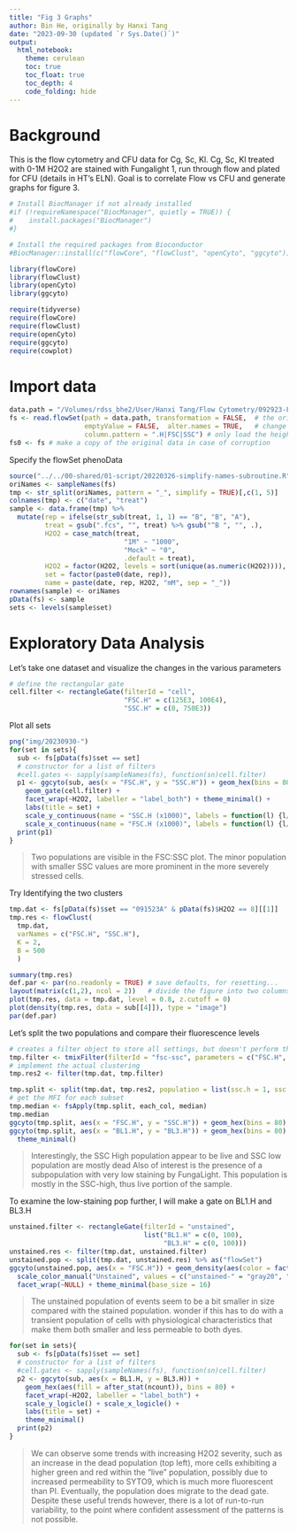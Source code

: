 ```yaml
---
title: "Fig 3 Graphs"
author: Bin He, originally by Hanxi Tang
date: "2023-09-30 (updated `r Sys.Date()`)"
output:
  html_notebook:
    theme: cerulean
    toc: true
    toc_float: true
    toc_depth: 4
    code_folding: hide
---
```


# Background
This is the flow cytometry and CFU data for Cg, Sc, Kl. Cg, Sc, Kl treated with 0-1M H2O2 are stained with Fungalight 1, run through flow and plated for CFU (details in HT's ELN). Goal is to correlate Flow vs CFU and generate graphs for figure 3.

```r
# Install BiocManager if not already installed
#if (!requireNamespace("BiocManager", quietly = TRUE)) {
#    install.packages("BiocManager")
#}

# Install the required packages from Bioconductor
#BiocManager::install(c("flowCore", "flowClust", "openCyto", "ggcyto"))

library(flowCore)
library(flowClust)
library(openCyto)
library(ggcyto)

require(tidyverse)
require(flowCore)
require(flowClust)
require(openCyto)
require(ggcyto)
require(cowplot)
```

# Import data
```r
data.path = "/Volumes/rdss_bhe2/User/Hanxi Tang/Flow Cytometry/092923-FungaLight-Cgla-analysis/"
fs <- read.flowSet(path = data.path, transformation = FALSE,  # the original values are already linearized. 
                   emptyValue = FALSE,  alter.names = TRUE,   # change parameter names to R format
                   column.pattern = ".H|FSC|SSC") # only load the height variables for the fluorescent parameters
fs0 <- fs # make a copy of the original data in case of corruption
```

Specify the flowSet phenoData
```r
source("../../00-shared/01-script/20220326-simplify-names-subroutine.R")
oriNames <- sampleNames(fs)
tmp <- str_split(oriNames, pattern = "_", simplify = TRUE)[,c(1, 5)] 
colnames(tmp) <- c("date", "treat") 
sample <- data.frame(tmp) %>% 
  mutate(rep = ifelse(str_sub(treat, 1, 1) == "B", "B", "A"),
         treat = gsub(".fcs", "", treat) %>% gsub("^B ", "", .),
         H2O2 = case_match(treat,
                             "1M" ~ "1000",
                             "Mock" ~ "0",
                             .default = treat),
         H2O2 = factor(H2O2, levels = sort(unique(as.numeric(H2O2)))),
         set = factor(paste0(date, rep)),
         name = paste(date, rep, H2O2, "mM", sep = "_"))
rownames(sample) <- oriNames
pData(fs) <- sample
sets <- levels(sample$set)
```

# Exploratory Data Analysis
Let's take one dataset and visualize the changes in the various parameters

```r
# define the rectangular gate
cell.filter <- rectangleGate(filterId = "cell", 
                             "FSC.H" = c(125E3, 100E4),
                             "SSC.H" = c(0, 750E3))
```

Plot all sets
```r
png("img/20230930-")
for(set in sets){
  sub <- fs[pData(fs)$set == set]
  # constructor for a list of filters
  #cell.gates <- sapply(sampleNames(fs), function(sn)cell.filter)
  p1 <- ggcyto(sub, aes(x = "FSC.H", y = "SSC.H")) + geom_hex(bins = 80) + 
    geom_gate(cell.filter) +
    facet_wrap(~H2O2, labeller = "label_both") + theme_minimal() +
    labs(title = set) +
    scale_y_continuous(name = "SSC.H (x1000)", labels = function(l) {l/1000}) + 
    scale_x_continuous(name = "FSC.H (x1000)", labels = function(l) {l/1000})
  print(p1)
}
```

> Two populations are visible in the FSC:SSC plot. The minor population with smaller SSC values are more prominent in the more severely stressed cells.

Try Identifying the two clusters
```r
tmp.dat <- fs[pData(fs)$set == "091523A" & pData(fs)$H2O2 == 8][[1]]
tmp.res <- flowClust(
  tmp.dat,
  varNames = c("FSC.H", "SSC.H"),
  K = 2,
  B = 500
  )
```

```r
summary(tmp.res)
def.par <- par(no.readonly = TRUE) # save defaults, for resetting...
layout(matrix(c(1,2), ncol = 2))   # divide the figure into two columns
plot(tmp.res, data = tmp.dat, level = 0.8, z.cutoff = 0)
plot(density(tmp.res, data = sub[[4]]), type = "image")
par(def.par)
```

Let's split the two populations and compare their fluorescence levels
```r
# creates a filter object to store all settings, but doesn't perform the clustering
tmp.filter <- tmixFilter(filterId = "fsc-ssc", parameters = c("FSC.H", "SSC.H"), K = 2, B = 500)
# implement the actual clustering 
tmp.res2 <- filter(tmp.dat, tmp.filter)
```

```r
tmp.split <- split(tmp.dat, tmp.res2, population = list(ssc.h = 1, ssc.l = 2)) %>% as("flowSet")
# get the MFI for each subset
tmp.median <- fsApply(tmp.split, each_col, median)
tmp.median
ggcyto(tmp.split, aes(x = "FSC.H", y = "SSC.H")) + geom_hex(bins = 80) + theme_minimal()
ggcyto(tmp.split, aes(x = "BL1.H", y = "BL3.H")) + geom_hex(bins = 80) + scale_x_logicle() + scale_y_logicle() +
  theme_minimal()
```
> Interestingly, the SSC High population appear to be live and SSC low population are mostly dead
> Also of interest is the presence of a subpopulation with very low staining by FungaLight. This population is mostly in the SSC-high, thus live portion of the sample.

To examine the low-staining pop further, I will make a gate on BL1.H and BL3.H
```r
unstained.filter <- rectangleGate(filterId = "unstained", 
                                  list("BL1.H" = c(0, 100),
                                       "BL3.H" = c(0, 100)))
unstained.res <- filter(tmp.dat, unstained.filter)
unstained.pop <- split(tmp.dat, unstained.res) %>% as("flowSet")
ggcyto(unstained.pop, aes(x = "FSC.H")) + geom_density(aes(color = factor(name)), linewidth = 1.5) + 
  scale_color_manual("Unstained", values = c("unstained-" = "gray20", "unstained+" = "red")) +
  facet_wrap(~NULL) + theme_minimal(base_size = 16)
```
> The unstained population of events seem to be a bit smaller in size compared with the stained population.
> wonder if this has to do with a transient population of cells with physiological characteristics
> that make them both smaller and less permeable to both dyes.

```r
for(set in sets){
  sub <- fs[pData(fs)$set == set]
  # constructor for a list of filters
  #cell.gates <- sapply(sampleNames(fs), function(sn)cell.filter)
  p2 <- ggcyto(sub, aes(x = BL1.H, y = BL3.H)) + 
    geom_hex(aes(fill = after_stat(ncount)), bins = 80) + 
    facet_wrap(~H2O2, labeller = "label_both") +
    scale_y_logicle() + scale_x_logicle() +
    labs(title = set) +
    theme_minimal()
  print(p2)
}
```
> We can observe some trends with increasing H2O2 severity, such as an increase in the 
> dead population (top left), more cells exhibiting a higher green and red within the "live"
> population, possibly due to increased permeability to SYTO9, which is much more fluorescent
> than PI. Eventually, the population does migrate to the dead gate. Despite these useful trends
> however, there is a lot of run-to-run variability, to the point where confident assessment of
> the patterns is not possible.


